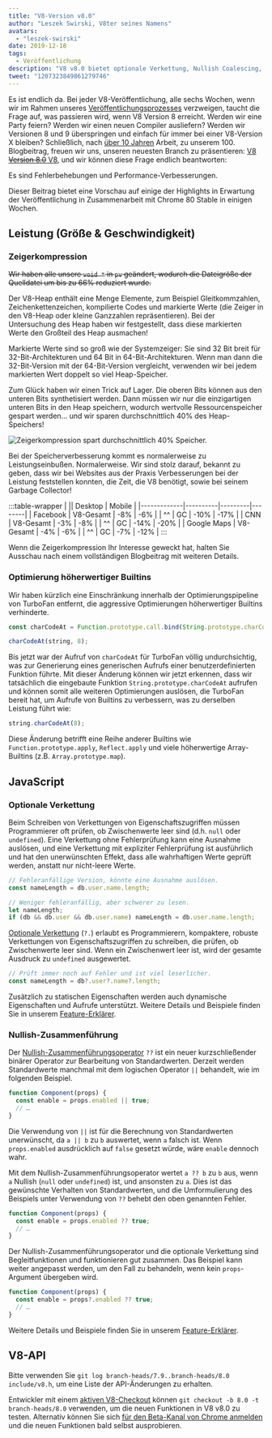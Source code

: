 ```yaml
---
title: "V8-Version v8.0"
author: "Leszek Swirski, V8ter seines Namens"
avatars: 
  - "leszek-swirski"
date: 2019-12-18
tags: 
  - Veröffentlichung
description: "V8 v8.0 bietet optionale Verkettung, Nullish Coalescing, schnellere Higher-Order-Builtins — und 40% weniger Speicherverbrauch dank Zeigerkompression, kein großes Ding."
tweet: "1207323849861279746"
---
```


<!-- Ja, es ist ein SVG. Bitte fragt mich nicht, wie lange ich dafür gebraucht habe. -->
<!-- markdownlint-capture -->
<!-- markdownlint-disable no-inline-html -->

<FullWidthImage />

<!-- markdownlint-restore -->

Es ist endlich da. Bei jeder V8-Veröffentlichung, alle sechs Wochen, wenn wir im Rahmen unseres [Veröffentlichungsprozesses](/docs/release-process) verzweigen, taucht die Frage auf, was passieren wird, wenn V8 Version 8 erreicht. Werden wir eine Party feiern? Werden wir einen neuen Compiler ausliefern? Werden wir Versionen 8 und 9 überspringen und einfach für immer bei einer V8-Version X bleiben? Schließlich, nach [über 10 Jahren](/blog/10-years) Arbeit, zu unserem 100. Blogbeitrag, freuen wir uns, unseren neuesten Branch zu präsentieren: [V8 ~~Version 8.0~~ V8](https://chromium.googlesource.com/v8/v8.git/+log/branch-heads/8.0), und wir können diese Frage endlich beantworten:

<!--truncate-->
Es sind Fehlerbehebungen und Performance-Verbesserungen.

Dieser Beitrag bietet eine Vorschau auf einige der Highlights in Erwartung der Veröffentlichung in Zusammenarbeit mit Chrome 80 Stable in einigen Wochen.

## Leistung (Größe & Geschwindigkeit)

### Zeigerkompression

~~Wir haben alle unsere `void *` in `pv` geändert, wodurch die Dateigröße der Quelldatei um bis zu 66% reduziert wurde.~~

Der V8-Heap enthält eine Menge Elemente, zum Beispiel Gleitkommzahlen, Zeichenkettenzeichen, kompilierte Codes und markierte Werte (die Zeiger in den V8-Heap oder kleine Ganzzahlen repräsentieren). Bei der Untersuchung des Heap haben wir festgestellt, dass diese markierten Werte den Großteil des Heap ausmachen!

Markierte Werte sind so groß wie der Systemzeiger: Sie sind 32 Bit breit für 32-Bit-Architekturen und 64 Bit in 64-Bit-Architekturen. Wenn man dann die 32-Bit-Version mit der 64-Bit-Version vergleicht, verwenden wir bei jedem markierten Wert doppelt so viel Heap-Speicher.

Zum Glück haben wir einen Trick auf Lager. Die oberen Bits können aus den unteren Bits synthetisiert werden. Dann müssen wir nur die einzigartigen unteren Bits in den Heap speichern, wodurch wertvolle Ressourcenspeicher gespart werden... und wir sparen durchschnittlich 40% des Heap-Speichers!

![Zeigerkompression spart durchschnittlich 40% Speicher.](/_img/v8-release-80/pointer-compression-chart.svg)

Bei der Speicherverbesserung kommt es normalerweise zu Leistungseinbußen. Normalerweise. Wir sind stolz darauf, bekannt zu geben, dass wir bei Websites aus der Praxis Verbesserungen bei der Leistung feststellen konnten, die Zeit, die V8 benötigt, sowie bei seinem Garbage Collector!

:::table-wrapper
| || Desktop | Mobile |
|-------------|----------|---------|--------|
| Facebook | V8-Gesamt | -8% | -6% |
| ^^ | GC | -10% | -17% |
| CNN | V8-Gesamt | -3% | -8% |
| ^^ | GC | -14% | -20% |
| Google Maps | V8-Gesamt | -4% | -6% |
| ^^ | GC | -7% | -12% |
:::

Wenn die Zeigerkompression Ihr Interesse geweckt hat, halten Sie Ausschau nach einem vollständigen Blogbeitrag mit weiteren Details.

### Optimierung höherwertiger Builtins

Wir haben kürzlich eine Einschränkung innerhalb der Optimierungspipeline von TurboFan entfernt, die aggressive Optimierungen höherwertiger Builtins verhinderte.

```js
const charCodeAt = Function.prototype.call.bind(String.prototype.charCodeAt);

charCodeAt(string, 8);
```

Bis jetzt war der Aufruf von `charCodeAt` für TurboFan völlig undurchsichtig, was zur Generierung eines generischen Aufrufs einer benutzerdefinierten Funktion führte. Mit dieser Änderung können wir jetzt erkennen, dass wir tatsächlich die eingebaute Funktion `String.prototype.charCodeAt` aufrufen und können somit alle weiteren Optimierungen auslösen, die TurboFan bereit hat, um Aufrufe von Builtins zu verbessern, was zu derselben Leistung führt wie:

```js
string.charCodeAt(8);
```

Diese Änderung betrifft eine Reihe anderer Builtins wie `Function.prototype.apply`, `Reflect.apply` und viele höherwertige Array-Builtins (z.B. `Array.prototype.map`).

## JavaScript

### Optionale Verkettung

Beim Schreiben von Verkettungen von Eigenschaftszugriffen müssen Programmierer oft prüfen, ob Zwischenwerte leer sind (d.h. `null` oder `undefined`). Eine Verkettung ohne Fehlerprüfung kann eine Ausnahme auslösen, und eine Verkettung mit expliziter Fehlerprüfung ist ausführlich und hat den unerwünschten Effekt, dass alle wahrhaftigen Werte geprüft werden, anstatt nur nicht-leere Werte.

```js
// Fehleranfällige Version, könnte eine Ausnahme auslösen.
const nameLength = db.user.name.length;

// Weniger fehleranfällig, aber schwerer zu lesen.
let nameLength;
if (db && db.user && db.user.name) nameLength = db.user.name.length;
```

[Optionale Verkettung](https://v8.dev/features/optional-chaining) (`?.`) erlaubt es Programmierern, kompaktere, robuste Verkettungen von Eigenschaftszugriffen zu schreiben, die prüfen, ob Zwischenwerte leer sind. Wenn ein Zwischenwert leer ist, wird der gesamte Ausdruck zu `undefined` ausgewertet.

```js
// Prüft immer noch auf Fehler und ist viel leserlicher.
const nameLength = db?.user?.name?.length;
```

Zusätzlich zu statischen Eigenschaften werden auch dynamische Eigenschaften und Aufrufe unterstützt. Weitere Details und Beispiele finden Sie in unserem [Feature-Erklärer](https://v8.dev/features/optional-chaining).

### Nullish-Zusammenführung

Der [Nullish-Zusammenführungsoperator](https://v8.dev/features/nullish-coalescing) `??` ist ein neuer kurzschließender binärer Operator zur Bearbeitung von Standardwerten. Derzeit werden Standardwerte manchmal mit dem logischen Operator `||` behandelt, wie im folgenden Beispiel.

```js
function Component(props) {
  const enable = props.enabled || true;
  // …
}
```

Die Verwendung von `||` ist für die Berechnung von Standardwerten unerwünscht, da `a || b` zu `b` auswertet, wenn `a` falsch ist. Wenn `props.enabled` ausdrücklich auf `false` gesetzt würde, wäre `enable` dennoch wahr.

Mit dem Nullish-Zusammenführungsoperator wertet `a ?? b` zu `b` aus, wenn `a` Nullish (`null` oder `undefined`) ist, und ansonsten zu `a`. Dies ist das gewünschte Verhalten von Standardwerten, und die Umformulierung des Beispiels unter Verwendung von `??` behebt den oben genannten Fehler.

```js
function Component(props) {
  const enable = props.enabled ?? true;
  // …
}
```

Der Nullish-Zusammenführungsoperator und die optionale Verkettung sind Begleitfunktionen und funktionieren gut zusammen. Das Beispiel kann weiter angepasst werden, um den Fall zu behandeln, wenn kein `props`-Argument übergeben wird.

```js
function Component(props) {
  const enable = props?.enabled ?? true;
  // …
}
```

Weitere Details und Beispiele finden Sie in unserem [Feature-Erklärer](https://v8.dev/features/nullish-coalescing).

## V8-API

Bitte verwenden Sie `git log branch-heads/7.9..branch-heads/8.0 include/v8.h`, um eine Liste der API-Änderungen zu erhalten.

Entwickler mit einem [aktiven V8-Checkout](/docs/source-code#using-git) können `git checkout -b 8.0 -t branch-heads/8.0` verwenden, um die neuen Funktionen in V8 v8.0 zu testen. Alternativ können Sie sich [für den Beta-Kanal von Chrome anmelden](https://www.google.com/chrome/browser/beta.html) und die neuen Funktionen bald selbst ausprobieren.
